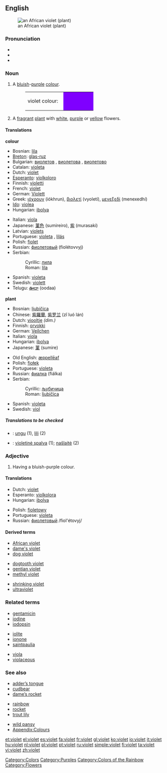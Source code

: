 {{wikipedia}}
{{see|Violet}}
==English==
[[Image:Purple African Violet Top.JPG|thumb|an African violet (plant)]]

===Pronunciation===
*{{IPA|/ˈvaɪlət/, /ˈvaɪə.lət/, /ˈvaɪ.ə.lət/}}
*{{audio|en-uk-violet.ogg|Audio (UK)}}
*{{rhymes|aɪlət}}

===Noun===
{{en-noun}}

# A [[blue|bluish]]-[[purple]] [[colour]].
#:<table><tr><td>violet colour: &nbsp;</td><td bgcolor="#7F00FF" width="80">&nbsp; </td></tr></table>
# A [[fragrant]] [[plant]] with [[white]], [[purple]] or [[yellow]] flowers.

====Translations====
'''colour'''
{{top}}
*Bosnian: [[lila#Bosnian|lila]] {{f}}
*[[Breton]]: [[glas-ruz]]
*Bulgarian: [[виолетов]] {{m}}, [[виолетова]] {{f}}, [[виолетово]] {{n}}
*Catalan: [[violeta]]
*Dutch: [[#Dutch|violet]]
*[[Esperanto]]: [[violkoloro]]
*Finnish: [[violetti]]
*French: [[violet#French|violet]]
*German: [[Violett]]
*Greek: [[ιόχρουν]] (iókhrun), [[βιολετί]] (vyoletí), [[μενεξεδί]] (menexedhí)
*[[Ido]]: [[violea]]
*Hungarian: [[ibolya]]
{{mid}}
*Italian: [[viola#Italian|viola]] {{m}}
*Japanese: [[菫色]] (sumireiro), [[紫]] (murasaki)
*Latvian: [[violets]]
*Portuguese: [[violeta]] {{m}}, [[lilás]] {{m}}
*Polish: [[fiolet]] {{m}}
*Russian: [[фиолетовый]] (fiolétovvyj)
*Serbian:
*:Cyrillic: [[лила#Serbian|лила]] {{f}}
*:Roman: [[lila#Serbian|lila]] {{f}}
*Spanish: [[violeta]] {{f}}
*Swedish: [[violett]]
*Telugu: [[ఊదా]] (oodaa)
{{bottom}}

'''plant'''
{{top}}
*Bosnian: [[ljubičica#Bosnian|ljubičica]] {{f}}
*Chinese: [[紫羅蘭]], [[紫罗兰]] (zǐ luó lán)
*Dutch: [[viooltje]] {{f}} ''(dim.)''
*Finnish: [[orvokki]]
*German: [[Veilchen]] {{n}}
*Italian: [[viola#Italian|viola]] {{f}}
*Hungarian: [[ibolya]]
*Japanese: [[菫]] (sumire)
{{mid}}
*Old English: [[æppelleaf|æppellēaf]]
*Polish: [[fiołek]] {{m}}
*Portuguese: [[violeta]] {{f}}
*Russian: [[фиалка]] (fiálka) {{f}}
*Serbian:
*:Cyrillic: [[љубичица#Serbian|љубичица]] {{f}}
*:Roman: [[ljubičica#Serbian|ljubičica]] {{f}}
*Spanish: [[violeta]] {{f}}
*Swedish: [[viol]]
{{bottom}}

=====Translations to be checked=====
<!--Remove this section once all of the translations below have been moved into the tables above.-->
{{checktrans}}

*{{ttbc|Indonesian}}: [[ungu]] (1), [[lili]] (2)
*{{ttbc|Lithuanian}}: [[violetinė spalva]] {{f}} (1); [[našlaitė]] {{f}} (2)

===Adjective===
{{en-adj|er}}

# {{colour}} Having a bluish-purple colour.

====Translations====
{{top}}
*Dutch: [[#Dutch|violet]]
*Esperanto: [[violkolora]]
*Hungarian: [[ibolya]]
{{mid}}
*Polish: [[fioletowy]]
*Portuguese: [[violeta]]
*Russian: [[фиолетовый]] /fiol'étovyj/
{{bottom}}

====Derived terms====
{{top3}}
*[[African violet]]
*[[dame's violet]]
*[[dog violet]]
{{mid3}}
*[[dogtooth violet]]
*[[gentian violet]]
*[[methyl violet]]
{{mid3}}
*[[shrinking violet]]
*[[ultraviolet]]
{{bottom}}

===Related terms===
{{top3}}
*[[gentamicin]]
*[[iodine]]
*[[iodopsin]]
{{mid3}}
*[[iolite]]
*[[ionone]]
*[[saintpaulia]]
{{mid3}}
*[[viola]]
*[[violaceous]]
{{bottom}}

===See also===
{{top3}}
*[[adder’s tongue]]
*[[cudbear]]
*[[dame’s rocket]]
{{mid3}}
*[[rainbow]]
*[[rocket]]
*[[trout lily]]
{{mid3}}
*[[wild pansy]]
*[[Wiktionary_Appendix:Colours|Appendix:Colours]]
{{bottom}}

[[Category:Colors]]
[[Category:Purples]]
[[Category:Colors of the Rainbow]]
[[Category:Flowers]]

[[et:violet]]
[[el:violet]]
[[es:violet]]
[[fa:violet]]
[[fr:violet]]
[[gl:violet]]
[[ko:violet]]
[[io:violet]]
[[it:violet]]
[[hu:violet]]
[[nl:violet]]
[[pl:violet]]
[[pt:violet]]
[[ru:violet]]
[[simple:violet]]
[[fi:violet]]
[[ta:violet]]
[[vi:violet]]
[[zh:violet]]